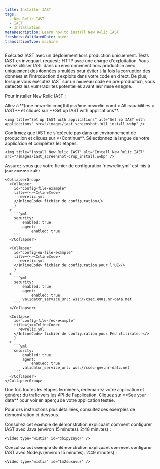 ```yaml
---
title: Installer IAST
tags:
  - New Relic IAST
  - IAST
  - Installation
metaDescription: Learn how to install New Relic IAST.
freshnessValidatedDate: never
translationType: machine
---
```


<Callout variant="important">
  Exécutez IAST avec un déploiement hors production uniquement. Tests IAST en invoquant requests HTTP avec une charge d&apos;exploitation. Vous devez utiliser IAST dans un environnement hors production avec uniquement des données simulées pour éviter à la fois la corruption des données et l&apos;introduction d&apos;exploits dans votre code en direct. De plus, lorsque vous exécutez IAST sur un nouveau code en pré-production, vous détectez les vulnérabilités potentielles avant leur mise en ligne.
</Callout>

Pour installer New Relic IAST :

<Steps>
  <Step>
    Allez à <DNT>**[one.newrelic.com](https://one.newrelic.com) &gt; All capabilities &gt; IAST**</DNT> et cliquez sur <DNT>**Set up IAST with applications**</DNT>.

    <img title="Set up IAST with applications" alt="Set up IAST with applications" src="/images/iast_screenshot-full_install.webp" />
  </Step>

  <Step>
    Confirmez que IAST ne s&apos;exécute pas dans un environnement de production et cliquez sur <DNT>**Continue**</DNT>.
  </Step>

  <Step>
    Sélectionnez la langue de votre application et complétez les étapes.

    <img title="Install New Relic IAST" alt="Install New Relic IAST" src="/images/iast_screenshot-crop_install.webp" />
  </Step>

  <Step>
    Assurez-vous que votre fichier de configuration `newrelic.yml` est mis à jour comme suit :

    <CollapserGroup>
      <Collapser
        id="config-file-example"
        title={<><InlineCode>
          newrelic.yml
        </InlineCode> fichier de configuration</>
        }
      >
        ```yml
        security:
            enabled: true
            agent:
                enabled: true
        ```
      </Collapser>

      <Collapser
        id="config-eu-file-example"
        title={<><InlineCode>
          newrelic.yml
        </InlineCode> fichier de configuration pour l'UE</>
        }
      >
        ```yml
        security:
            enabled: true
            agent:
                enabled: true
            validator_service_url: wss://csec.eu01.nr-data.net
        ```
      </Collapser>

      <Collapser
        id="config-file-fed-example"
        title={<><InlineCode>
          newrelic.yml
        </InlineCode> fichier de configuration pour Fed utilisateur</>
        }
      >
        ```yml
        security:
            enabled: true
            agent:
                enabled: true
            validator_service_url: wss://csec-gov.nr-data.net
        ```
      </Collapser>
    </CollapserGroup>
  </Step>

  <Step>
    Une fois toutes les étapes terminées, redémarrez votre application et générez du trafic vers les API de l&apos;application.
  </Step>

  <Step>
    Cliquez sur <DNT>**See your data**</DNT> pour voir un aperçu de votre application testée.
  </Step>
</Steps>

Pour des instructions plus détaillées, consultez ces exemples de démonstration ci-dessous.

<CollapserGroup>
  <Collapser id="demo-install-java" title="Comment configurer IAST avec Java">
    Consultez cet exemple de démonstration expliquant comment configurer IAST avec Java (environ 15 minutes). 2:48 minutes) :

    <Video type="wistia" id="dbipyzuyok" />
  </Collapser>

  <Collapser id="demo-install-nodejs" title="Comment configurer IAST avec Node.js">
    Consultez cet exemple de démonstration expliquant comment configurer IAST avec Node.js (environ 15 minutes). 2:49 minutes) :

    <Video type="wistia" id="1m2suxuvuz" />
  </Collapser>
</CollapserGroup>
